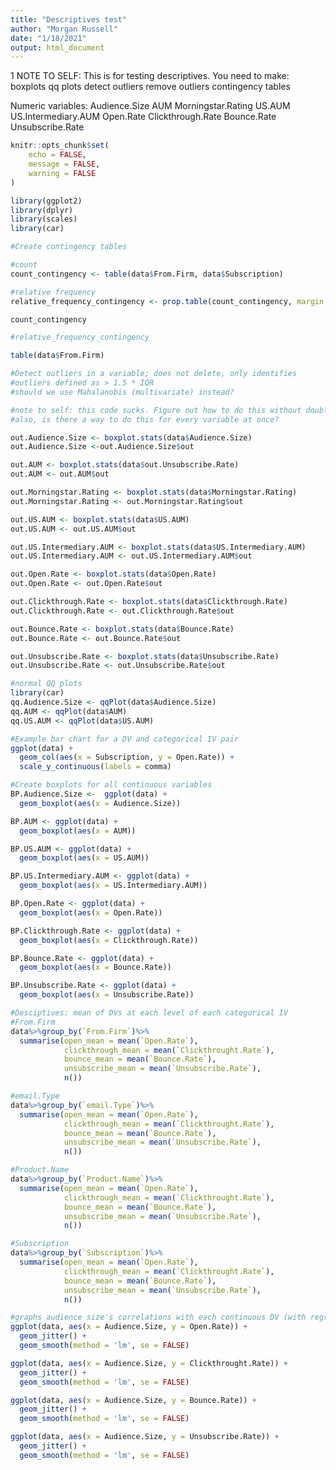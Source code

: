 ```yaml
---
title: "Descriptives test"
author: "Morgan Russell"
date: "1/18/2021"
output: html_document
---
```

1
NOTE TO SELF: This is for testing descriptives. You need to make:
  boxplots
  qq plots
  detect outliers
  remove outliers
  contingency tables

Numeric variables:
  Audience.Size
  AUM
  Morningstar.Rating
  US.AUM
  US.Intermediary.AUM
  Open.Rate
  Clickthrough.Rate
  Bounce.Rate
  Unsubscribe.Rate


```r
knitr::opts_chunk$set(
	echo = FALSE,
	message = FALSE,
	warning = FALSE
)
```

```r
library(ggplot2)
library(dplyr)
library(scales)
library(car)
```

```r
#Create contingency tables

#count
count_contingency <- table(data$From.Firm, data$Subscription)

#relative frequency
relative_frequency_contingency <- prop.table(count_contingency, margin = 1) #margin = 1 means rows sum to 1, =2 columns sum to 1

count_contingency

#relative_frequency_contingency

table(data$From.Firm)
```

```r
#Detect outliers in a variable; does not delete, only identifies
#outliers defined as > 1.5 * IQR
#should we use Mahalanobis (multivariate) instead?

#note to self: this code sucks. Figure out how to do this without double-assigning.
#also, is there a way to do this for every variable at once?

out.Audience.Size <- boxplot.stats(data$Audience.Size)
out.Audience.Size <-out.Audience.Size$out

out.AUM <- boxplot.stats(data$out.Unsubscribe.Rate)
out.AUM <- out.AUM$out

out.Morningstar.Rating <- boxplot.stats(data$Morningstar.Rating)
out.Morningstar.Rating <- out.Morningstar.Rating$out

out.US.AUM <- boxplot.stats(data$US.AUM)
out.US.AUM <- out.US.AUM$out

out.US.Intermediary.AUM <- boxplot.stats(data$US.Intermediary.AUM)
out.US.Intermediary.AUM <- out.US.Intermediary.AUM$out

out.Open.Rate <- boxplot.stats(data$Open.Rate)
out.Open.Rate <- out.Open.Rate$out

out.Clickthrough.Rate <- boxplot.stats(data$Clickthrough.Rate)
out.Clickthrough.Rate <- out.Clickthrough.Rate$out

out.Bounce.Rate <- boxplot.stats(data$Bounce.Rate)
out.Bounce.Rate <- out.Bounce.Rate$out

out.Unsubscribe.Rate <- boxplot.stats(data$Unsubscribe.Rate)
out.Unsubscribe.Rate <- out.Unsubscribe.Rate$out
```

```r
#normal QQ plots
library(car)
qq.Audience.Size <- qqPlot(data$Audience.Size)
qq.AUM <- qqPlot(data$AUM)
qq.US.AUM <- qqPlot(data$US.AUM)
```

```r
#Example bar chart for a DV and categorical IV pair
ggplot(data) +
  geom_col(aes(x = Subscription, y = Open.Rate)) +
  scale_y_continuous(labels = comma)
```

```r
#Create boxplots for all continuous variables
BP.Audience.Size <-  ggplot(data) +
  geom_boxplot(aes(x = Audience.Size)) 

BP.AUM <- ggplot(data) +
  geom_boxplot(aes(x = AUM))

BP.US.AUM <- ggplot(data) +
  geom_boxplot(aes(x = US.AUM))

BP.US.Intermediary.AUM <- ggplot(data) +
  geom_boxplot(aes(x = US.Intermediary.AUM))

BP.Open.Rate <- ggplot(data) +
  geom_boxplot(aes(x = Open.Rate))

BP.Clickthrough.Rate <- ggplot(data) +
  geom_boxplot(aes(x = Clickthrough.Rate))

BP.Bounce.Rate <- ggplot(data) +
  geom_boxplot(aes(x = Bounce.Rate))

BP.Unsubscribe.Rate <- ggplot(data) +
  geom_boxplot(aes(x = Unsubscribe.Rate))
```

```r
#Desciptives: mean of DVs at each level of each categorical IV
#From.Firm
data%>%group_by(`From.Firm`)%>%
  summarise(open_mean = mean(`Open.Rate`),
            clickthrough_mean = mean(`Clickthrought.Rate`),
            bounce_mean = mean(`Bounce.Rate`),
            unsubscribe_mean = mean(`Unsubscribe.Rate`),
            n())

#email.Type
data%>%group_by(`email.Type`)%>%
  summarise(open_mean = mean(`Open.Rate`),
            clickthrough_mean = mean(`Clickthrought.Rate`),
            bounce_mean = mean(`Bounce.Rate`),
            unsubscribe_mean = mean(`Unsubscribe.Rate`),
            n())

#Product.Name
data%>%group_by(`Product.Name`)%>%
  summarise(open_mean = mean(`Open.Rate`),
            clickthrough_mean = mean(`Clickthrought.Rate`),
            bounce_mean = mean(`Bounce.Rate`),
            unsubscribe_mean = mean(`Unsubscribe.Rate`),
            n())

#Subscription
data%>%group_by(`Subscription`)%>%
  summarise(open_mean = mean(`Open.Rate`),
            clickthrough_mean = mean(`Clickthrought.Rate`),
            bounce_mean = mean(`Bounce.Rate`),
            unsubscribe_mean = mean(`Unsubscribe.Rate`),
            n())
```

```r
#graphs audience size's correlations with each continuous DV (with regression line)
ggplot(data, aes(x = Audience.Size, y = Open.Rate)) +
  geom_jitter() +
  geom_smooth(method = 'lm', se = FALSE)

ggplot(data, aes(x = Audience.Size, y = Clickthrought.Rate)) +
  geom_jitter() +
  geom_smooth(method = 'lm', se = FALSE)

ggplot(data, aes(x = Audience.Size, y = Bounce.Rate)) +
  geom_jitter() +
  geom_smooth(method = 'lm', se = FALSE)

ggplot(data, aes(x = Audience.Size, y = Unsubscribe.Rate)) +
  geom_jitter() +
  geom_smooth(method = 'lm', se = FALSE)
```

